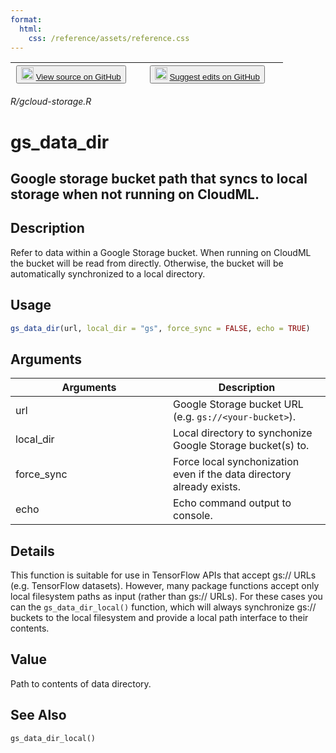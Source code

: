 ```yaml
---
format:
  html:
    css: /reference/assets/reference.css
---
```


| <button class="button"> ![](/reference/assets/GitHub-Mark-32px.png){width="20"} [View source on GitHub](NULL/blob/main/R/gcloud-storage.R) </button> | <button class="button"> ![](/reference/assets/GitHub-Mark-32px.png){width="20"} [Suggest edits on GitHub](NULL/edit/main/R/gcloud-storage.R) </button> |
|:------------------------------:|:--------------------------------------:|

*R/gcloud-storage.R*

# gs_data_dir

## Google storage bucket path that syncs to local storage when not running on CloudML.

## Description
Refer to data within a Google Storage bucket. When running on CloudML the bucket will be read from directly. Otherwise, the bucket will be automatically synchronized to a local directory. 


## Usage
```r
gs_data_dir(url, local_dir = "gs", force_sync = FALSE, echo = TRUE) 
```

## Arguments
|Arguments|Description|
|---|---|
| url | Google Storage bucket URL (e.g. `gs://<your-bucket>`). |
| local_dir | Local directory to synchonize Google Storage bucket(s) to. |
| force_sync | Force local synchonization even if the data directory already exists. |
| echo | Echo command output to console. |

## Details
This function is suitable for use in TensorFlow APIs that accept gs:// URLs (e.g. TensorFlow datasets). However, many package functions accept only local filesystem paths as input (rather than gs:// URLs). For these cases you can the `gs_data_dir_local()` function, which will always synchronize gs:// buckets to the local filesystem and provide a local path interface to their contents. 


## Value
Path to contents of data directory. 



## See Also
`gs_data_dir_local()`

